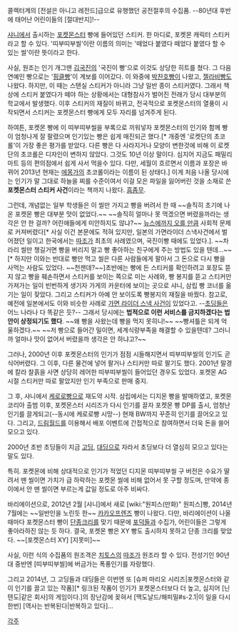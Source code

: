 콜렉터계의 [전설은 아니고 레전드]급으로 유행했던 공전절후의 수집품. --80년대 후반에 태어난 어린이들의 [절대반지]!--

[[샤니]]에서 출시하는 [[포켓몬스터]] 빵에 들어있던 스티커. 한 마디로, 포켓몬 캐릭터 스티커라고 할 수 있다. '띠부띠부씰'이란 이름의 의미는 '떼었다 붙였다 떼었다 붙였다 할 수 있는 씰'이란 뜻이라고 한다.

사실, 원조는 인기 개그맨 [[김국진]]의 '국진이 빵'으로 이것도 상당한 히트를 쳤다. 그 다음 연예인 빵으로는 '[[핑클]]빵'이 계보를 이어갔다. 이 와중에 [[박찬호]]빵이 나왔고, [[젤라비]]빵도 나왔다. 하지만, 이 때는 스탠실 스티커가 아니라 그냥 일반 종이 스티커였다. 그래서 책상에 스티커 붙였다가 떼야 하는 상황에서는 대형참사가 벌어진 전래가 당시 대부분의 학교에서 발생했다. 이후 스티커의 재질이 바뀌고, 전국적으로 포켓몬스터의 열풍이 시작되면서 스티커는 포켓몬스터 빵에게 모두 자리를 넘겨주게 된다. 

하여튼, 포켓몬 빵에 이 띠부띠부씰을 부록으로 끼워넣자 포켓몬스터의 인기와 함께 빵이 엄청나게 잘 팔렸으며 인기있는 빵은 쉽게 매진되곤 했다.[* 개중엔 '로켓단의 초코롤'이 가장 좋은 평가를 받았다. 다른 빵은 다 사라지거나 모양이 변한것에 비해 이 로켓단의 초코롤은 디자인이 변하지 않았다. 그것도 10년 이상 말이다. 심지어 지금도 패밀리마트 등의 편의점에서 쉽게 사서 먹을수 있다. 다만, 세월이 흐르면서 이름과 포장은 바뀌어 2013년 현재는 [[에몽가]]의 초코롤이라는 이름이 된 상태다.] 이게 처음 나올 당시에는 인기가 말 그대로 하늘을 찌를 수준이여서 이걸 모은 파일을 잃어버린 것을 소재로 쓴 '''포켓몬스터 스티커 사건'''이라는 책까지 나왔다. [[흠좀무]].

그런데, 개념없는 일부 학생들은 이 씰만 가지고 빵을 버려서 한 때 ~~솔직히 초기에 나온 포켓몬 빵은 대부분 맛이 없었다.~~ ~~솔직히 얼마나 못 먹겠으면 버렸을까라는 생각은 안 한 걸까? 어린애들에게 미안하지도 않냐?~~ [http://imnews.imbc.com/20dbnews/history/1999/1789443_6217.html 뉴스에까지 오를 만큼] 사회적 문제로 커져버렸다[* 사실 이건 본문에도 적혀 있지만, 일본의 가면라이더 스낵사건에서 벌어졌던 일이고 한국에서는 [[따조]]가 최초의 사례였으며, 국진이빵 때에도 있었다.]. ~~차라리 씰만 챙길거면 빵을 버리지 말고 빵 좋아하는 친구에게 주는 방법도 있을 텐데...~~[* 하지만 이와는 반대로 빵만 먹고 씰은 다른 사람들에게 팔아서 그 돈으로 다시 빵을 사먹는 사람도 있었다. ~~천잰데?~~]초반에는 빵에 든 스티커를 확인하려고 포장도 뜯지 않고 빵을 훼손하면서 스티커를 보이는 쪽으로 미는 사례와, 빵 봉지를 뜯고 스티커만 가져가는 일이 빈번하게 생기자 가게의 카운터에 보이는 곳으로 샤니, 삼립 빵 코너를 옮기는 일이 잦았다. 그리고 스티커가 아예 안 보이도록 빵봉지의 재질을 바꿨다. 참고로, 예전에 일본에서도 이와 비슷한 사례로 [[가면 라이더 스낵 사건]]이 있었다고. --[[초딩]]들은 어느 나라나 다 똑같은 듯?-- 그래서 당시에는 '''법적으로 이런 서비스를 금지하겠다는 법안이 상정되기도 했다'''.  ~~왜 빵을 사왔는데 빵을 먹지 못히니!~~ ~~빵셔틀은 되게 억울하겠다.~~ ~~저 빵으로 들어간 밀이면, 세계식량부족을 해결할 수 있을텐데? 그러니까 얼마나 맛이 없어서 버렸을까 생각은 안 하냐고?~~

그러나, 2000년 이후 포켓몬스터의 인기가 점점 시들해지면서 띠부띠부씰의 인기도 곧 식어버렸다. 그 이후, 다른 물건에 넣어 팔거나 스티커만 따로 팔기도 했다. 2001년 말경에 칼라 찰흙을 사면 상당히 레어한 띠부띠부씰이 들어있던 경우도 있었다. 포켓몬 AG 시절 스티커만 따로 팔았지만 인기 부족으로 판매 중지. 

그 후, 샤니에서 [[케로로빵]]으로 재도약 시작. 삼립에서는 디지몬 빵을 발매하였고, 포켓몬코리아 출범 이후, 포켓몬스터 시리즈가 다시 인기를 끌자 포켓몬 빵 DP를 출시, 엄청난 인기를 끌게되고(--동시에 케로로빵 시망--) 현재 BW까지 꾸준히 인기를 끌어오고 있다. 그리고, [[드림월드]]를 이용해서 배포 이벤트에 간접적으로 참여하면서 더욱 돈을 쓸어모으고 있다.

2000년 초반 초딩들이 지금 [[고딩]], [[대딩]]으로 자라서 초딩보다 더 열심히 모으고 있다는 말도 있다.

특히. 포켓몬에 비해 상대적으로 인기가 적었던 디지몬 띠부띠부씰 구 버전은 수요가 딸려서 뗀 씰이면 가치가 급 하락하는 포켓몬 씰에 비해 없어서 못 구할 정도며, 만약에 종이에서 안 뗀 씰이면 부르는게 값일 정도로 아주 비싸다. 

바리에이션으로, 2012년 2월 [샤니]에서 새로 [wiki:"원피스(만화)" 원피스]빵, 2014년 7월에는 ~~일반인을 노린듯 한~~ [[카카오프렌즈]] 빵이 나왔다. 다만, 바리에이션이 나올 때마다 포켓몬스터 빵이 [[단종]]크리를 맞기 때문에 [[포덕]]들과 수집가, 어린이들은 그렇게 좋아라하진 않는 듯 하다. 결국, 포켓몬 빵은 XY 빵도 출시하지 못하고 단종 크리를 맞았다. ~~[포켓몬스터 XY] [지못미]~~

사실, 이런 식의 수집품의 원조격은 [[치토스]]의 [[따조]]가 원조라 할 수 있다. 전성기인 90년대 중반엔 [띠부띠부씰]에 버금가는 폭풍인기를 자랑했다.

그리고 2014년, 그 고딩들과 대딩들은 이번엔 또 [슈퍼 마리오 시리즈|포켓몬스터와 같이 인기를 끌고 있는 작품][* 링크된 작품이 인기가 포켓몬스터보다 더 높고, 심지어 [닌텐도|같은 회사]의 게임이다.]의 장난감에 꽂혀서 [맥도날드/해피밀#s-2.1|이 일을 다시한번] [역사는 반복된다|반복하고 있다]...

[[각주]]
